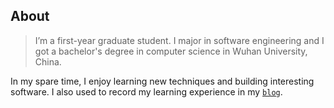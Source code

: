 ## About

> I’m a first-year graduate student. I major in software engineering and I got a bachelor's degree in computer science in Wuhan University, China. 

In my spare time, I enjoy learning new techniques and building interesting software. I also used to record my learning experience in my [`blog`](http://118.178.94.244/).
